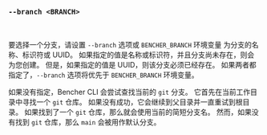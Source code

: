 ### `--branch <BRANCH>`

<br />

要选择一个分支，请设置 `--branch` 选项或 `BENCHER_BRANCH` 环境变量
为分支的名称、标识符或 UUID。
如果指定的值是名称或标识符，并且分支尚未存在，则会为您创建。
但是，如果指定的值是 UUID，则该分支必须已经存在。
如果两者都指定了，`--branch` 选项将优先于 `BENCHER_BRANCH` 环境变量。

如果没有指定，Bencher CLI 会尝试查找当前的 `git` 分支。
它首先在当前工作目录中寻找一个 `git` 仓库。
如果没有成功，它会继续到父目录并一直重试到根目录。
如果找到了一个 `git` 仓库，那么就会使用当前的简短分支名。
然而，如果没有找到 `git` 仓库，那么 `main` 会被用作默认分支。